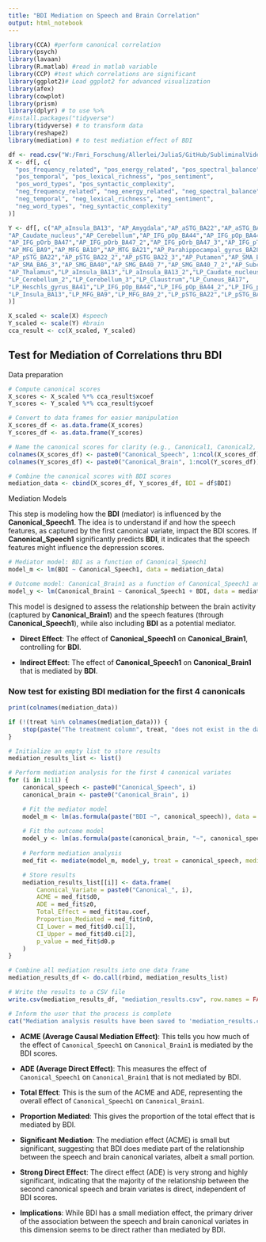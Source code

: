 ```yaml
---
title: "BDI Mediation on Speech and Brain Correlation"
output: html_notebook
---
```


```r
library(CCA) #perform canonical correlation
library(psych)
library(lavaan)
library(R.matlab) #read in matlab variable
library(CCP) #test which correlations are significant
library(ggplot2)# Load ggplot2 for advanced visualization
library(afex) 
library(cowplot)
library(prism)
library(dplyr) # to use %>% 
#install.packages("tidyverse")
library(tidyverse) # to transform data 
library(reshape2)
library(mediation) # to test mediation effect of BDI
```

```r
df <- read.csv("W:/Fmri_Forschung/Allerlei/JuliaS/GitHub/SubliminalVideoPriming/data/mri_speech/speech_and_ROI.csv")
X <- df[, c(
  "pos_frequency_related", "pos_energy_related", "pos_spectral_balance", 
  "pos_temporal", "pos_lexical_richness", "pos_sentiment", 
  "pos_word_types", "pos_syntactic_complexity", 
  "neg_frequency_related", "neg_energy_related", "neg_spectral_balance", 
  "neg_temporal", "neg_lexical_richness", "neg_sentiment", 
  "neg_word_types", "neg_syntactic_complexity"
)]

Y <- df[, c("AP_aInsula_BA13", "AP_Amygdala","AP_aSTG_BA22","AP_aSTG_BA22_2",
"AP_Caudate_nucleus","AP_Cerebellum","AP_IFG_pOp_BA44","AP_IFG_pOp_BA44_2",
"AP_IFG_pOrb_BA47","AP_IFG_pOrb_BA47_2","AP_IFG_pOrb_BA47_3","AP_IFG_pTri_BA45",
"AP_MFG_BA9","AP_MFG_BA10","AP_MTG_BA21","AP_Parahippocampal_gyrus_BA28",
"AP_pSTG_BA22","AP_pSTG_BA22_2","AP_pSTG_BA22_3","AP_Putamen","AP_SMA_BA6",
"AP_SMA_BA6_3","AP_SMG_BA40","AP_SMG_BA40_7","AP_SMG_BA40_7_2","AP_Subcallosal_gyrus_BA34",
"AP_Thalamus","LP_aInsula_BA13","LP_aInsula_BA13_2","LP_Caudate_nucleus","LP_Cerebellum",
"LP_Cerebellum_2","LP_Cerebellum_3","LP_Claustrum","LP_Cuneus_BA17",
"LP_Heschls_gyrus_BA41","LP_IFG_pOp_BA44","LP_IFG_pOp_BA44_2","LP_IFG_pOrb_BA47",
"LP_Insula_BA13","LP_MFG_BA9","LP_MFG_BA9_2","LP_pSTG_BA22","LP_pSTG_BA22_2","LP_SMA_BA6", "LP_SMA_BA6_2","LP_SMG_BA40","LP_SMG_BA40_2","LP_SMG_BA40_7"
)]
```

```r
X_scaled <- scale(X) #speech
Y_scaled <- scale(Y) #brain
cca_result <- cc(X_scaled, Y_scaled)
```

## Test for Mediation of Correlations thru BDI

Data preparation

```r
# Compute canonical scores
X_scores <- X_scaled %*% cca_result$xcoef
Y_scores <- Y_scaled %*% cca_result$ycoef

# Convert to data frames for easier manipulation
X_scores_df <- as.data.frame(X_scores)
Y_scores_df <- as.data.frame(Y_scores)

# Name the canonical scores for clarity (e.g., Canonical1, Canonical2, ...)
colnames(X_scores_df) <- paste0("Canonical_Speech", 1:ncol(X_scores_df))
colnames(Y_scores_df) <- paste0("Canonical_Brain", 1:ncol(Y_scores_df))

# Combine the canonical scores with BDI scores
mediation_data <- cbind(X_scores_df, Y_scores_df, BDI = df$BDI)
```

Mediation Models

This step is modeling how the **BDI** (mediator) is influenced by the **Canonical_Speech1**.
The idea is to understand if and how the speech features, as captured by the first canonical variate, impact the BDI scores.
If **Canonical_Speech1** significantly predicts **BDI**, it indicates that the speech features might influence the depression scores.

```r
# Mediator model: BDI as a function of Canonical_Speech1
model_m <- lm(BDI ~ Canonical_Speech1, data = mediation_data)
```

```r
# Outcome model: Canonical_Brain1 as a function of Canonical_Speech1 and BDI
model_y <- lm(Canonical_Brain1 ~ Canonical_Speech1 + BDI, data = mediation_data)
```

This model is designed to assess the relationship between the brain activity (captured by **Canonical_Brain1**) and the speech features (through **Canonical_Speech1**), while also including **BDI** as a potential mediator.

-   **Direct Effect**: The effect of **Canonical_Speech1** on **Canonical_Brain1**, controlling for **BDI**.

-   **Indirect Effect**: The effect of **Canonical_Speech1** on **Canonical_Brain1** that is mediated by **BDI**.

### Now test for existing BDI mediation for the first 4 canonicals

```r
print(colnames(mediation_data))

```

```r
if (!(treat %in% colnames(mediation_data))) {
    stop(paste("The treatment column", treat, "does not exist in the data."))
}

```

```r
# Initialize an empty list to store results
mediation_results_list <- list()

# Perform mediation analysis for the first 4 canonical variates
for (i in 1:11) {
    canonical_speech <- paste0("Canonical_Speech", i)
    canonical_brain <- paste0("Canonical_Brain", i)

    # Fit the mediator model
    model_m <- lm(as.formula(paste("BDI ~", canonical_speech)), data = mediation_data)
    
    # Fit the outcome model
    model_y <- lm(as.formula(paste(canonical_brain, "~", canonical_speech, "+ BDI")), data = mediation_data)
    
    # Perform mediation analysis
    med_fit <- mediate(model_m, model_y, treat = canonical_speech, mediator = "BDI", boot = TRUE, sims = 1000)

    # Store results
    mediation_results_list[[i]] <- data.frame(
        Canonical_Variate = paste0("Canonical_", i),
        ACME = med_fit$d0,
        ADE = med_fit$z0,
        Total_Effect = med_fit$tau.coef,
        Proportion_Mediated = med_fit$n0,
        CI_Lower = med_fit$d0.ci[1],
        CI_Upper = med_fit$d0.ci[2],
        p_value = med_fit$d0.p
    )
}

# Combine all mediation results into one data frame
mediation_results_df <- do.call(rbind, mediation_results_list)

# Write the results to a CSV file
write.csv(mediation_results_df, "mediation_results.csv", row.names = FALSE)

# Inform the user that the process is complete
cat("Mediation analysis results have been saved to 'mediation_results.csv'.\n")
```

-   **ACME (Average Causal Mediation Effect)**: This tells you how much of the effect of `Canonical_Speech1` on `Canonical_Brain1` is mediated by the BDI scores.

-   **ADE (Average Direct Effect)**: This measures the effect of `Canonical_Speech1` on `Canonical_Brain1` that is not mediated by BDI.

-   **Total Effect**: This is the sum of the ACME and ADE, representing the overall effect of `Canonical_Speech1` on `Canonical_Brain1`.

-   **Proportion Mediated**: This gives the proportion of the total effect that is mediated by BDI.

<!-- -->

-   **Significant Mediation**: The mediation effect (ACME) is small but significant, suggesting that BDI does mediate part of the relationship between the speech and brain canonical variates, albeit a small portion.

-   **Strong Direct Effect**: The direct effect (ADE) is very strong and highly significant, indicating that the majority of the relationship between the second canonical speech and brain variates is direct, independent of BDI scores.

-   **Implications**: While BDI has a small mediation effect, the primary driver of the association between the speech and brain canonical variates in this dimension seems to be direct rather than mediated by BDI.
